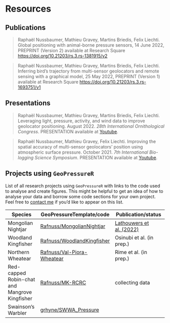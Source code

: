 # Resources

## Publications

> Raphaël Nussbaumer, Mathieu Gravey, Martins Briedis, Felix Liechti. Global positioning with animal-borne pressure sensors, 14 June 2022, PREPRINT (Version 2) available at Research Square <https://doi.org/10.21203/rs.3.rs-1381915/v2>

> Raphaël Nussbaumer, Mathieu Gravey, Martins Briedis, Felix Liechti. Inferring bird’s trajectory from multi-sensor geolocators and remote sensing with a graphical model, 25 May 2022, PREPRINT (Version 1) available at Research Square <https://doi.org/10.21203/rs.3.rs-1693751/v1>

## Presentations

> Raphaël Nussbaumer, Mathieu Gravey, Martins Briedis, Felix Liechti. Leveraging light, pressure, activity, and wind data to improve geolocator positioning. August 2022. *28th International Ornithological Congress*. PRESENTATION available at [Youtube](https://youtu.be/U7jAK9nZNQU).

> Raphaël Nussbaumer, Mathieu Gravey, Felix Liechti. Improving the spatial accuracy of multi-sensor geolocators' position using atmospheric surface pressure. October 2021. *7th International Bio-logging Science Symposium*. PRESENTATION available at [Youtube](https://www.youtube.com/watch?v=0JsYU_xfKN8).

## Projects using `GeoPressureR`

List of all research projects using `GeoPressureR` with links to the code used to analyse and create figures. This might be helpful to get an idea of how to analyse your data and borrow some code sections for your own project. Feel free to [contact me](mailto:rafnuss@gmail.com) if you'd like to appear on this list.

| Species             | GeoPressureTemplate/code                                                    | Publication/status                                                     |
|----------------|-----------------------------|---------------------------|
| Mongolian Nightjar  | [Rafnuss/MongolianNightjar](https://github.com/Rafnuss/MongolianNightjar)   | [Lathouwers et al. (2022)](https://doi.org/10.1007/s10336-022-02000-4) |
| Woodland Kingfisher | [Rafnuss/WoodlandKingfisher](https://github.com/Rafnuss/WoodlandKingfisher) | Osinubi et al. (in prep.)                                              |
| Northern Wheatear   | [Rafnuss/Val-Piora-Wheatear](https://github.com/Rafnuss/Val-Piora-Wheatear) | Rime et al. (in prep.)                                                 |
| Red-capped Robin-chat and Mangrove Kingfisher   | [Rafnuss/MK-RCRC](https://github.com/Rafnuss/MK-RCRC/) | collecting data                                                 |
| Swainson's Warbler   | [grhyne/SWWA_Pressure](https://github.com/grhyne/SWWA_Pressure) |  
